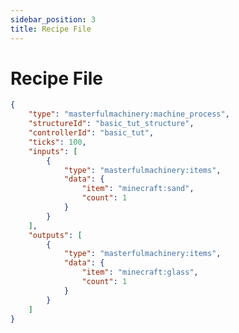 ```yaml
---
sidebar_position: 3
title: Recipe File
---
```


# Recipe File

```json
{
	"type": "masterfulmachinery:machine_process",
	"structureId": "basic_tut_structure",
	"controllerId": "basic_tut",
	"ticks": 100,
	"inputs": [
		{
			"type": "masterfulmachinery:items",
			"data": {
				"item": "minecraft:sand",
				"count": 1
			}
		}
	],
	"outputs": [
		{
			"type": "masterfulmachinery:items",
			"data": {
				"item": "minecraft:glass",
				"count": 1
			}
		}
	]
}
```